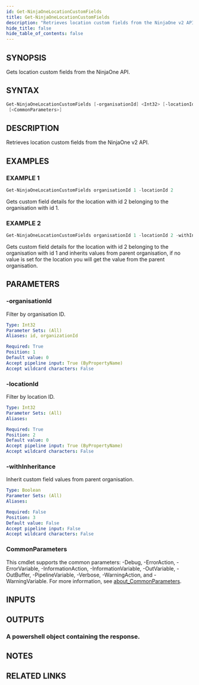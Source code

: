 ```yaml
---
id: Get-NinjaOneLocationCustomFields
title: Get-NinjaOneLocationCustomFields
description: "Retrieves location custom fields from the NinjaOne v2 API."
hide_title: false
hide_table_of_contents: false
---
```


## SYNOPSIS

Gets location custom fields from the NinjaOne API.

## SYNTAX

```powershell
Get-NinjaOneLocationCustomFields [-organisationId] <Int32> [-locationId] <Int32> [[-withInheritance] <Boolean>]
 [<CommonParameters>]
```

## DESCRIPTION

Retrieves location custom fields from the NinjaOne v2 API.

## EXAMPLES

### EXAMPLE 1

```powershell
Get-NinjaOneLocationCustomFields organisationId 1 -locationId 2
```

Gets custom field details for the location with id 2 belonging to the organisation with id 1.

### EXAMPLE 2

```powershell
Get-NinjaOneLocationCustomFields organisationId 1 -locationId 2 -withInheritance
```

Gets custom field details for the location with id 2 belonging to the organisation with id 1 and inherits values from parent organisation, if no value is set for the location you will get the value from the parent organisation.

## PARAMETERS

### -organisationId

Filter by organisation ID.

```yaml
Type: Int32
Parameter Sets: (All)
Aliases: id, organizationId

Required: True
Position: 1
Default value: 0
Accept pipeline input: True (ByPropertyName)
Accept wildcard characters: False
```

### -locationId

Filter by location ID.

```yaml
Type: Int32
Parameter Sets: (All)
Aliases:

Required: True
Position: 2
Default value: 0
Accept pipeline input: True (ByPropertyName)
Accept wildcard characters: False
```

### -withInheritance

Inherit custom field values from parent organisation.

```yaml
Type: Boolean
Parameter Sets: (All)
Aliases:

Required: False
Position: 3
Default value: False
Accept pipeline input: False
Accept wildcard characters: False
```

### CommonParameters

This cmdlet supports the common parameters: -Debug, -ErrorAction, -ErrorVariable, -InformationAction, -InformationVariable, -OutVariable, -OutBuffer, -PipelineVariable, -Verbose, -WarningAction, and -WarningVariable. For more information, see [about_CommonParameters](http://go.microsoft.com/fwlink/?LinkID=113216).

## INPUTS

## OUTPUTS

### A powershell object containing the response.

## NOTES

## RELATED LINKS
